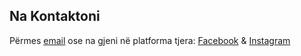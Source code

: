 ## Na Kontaktoni

Përmes  [email](mailto:nesamedia2020@gmail.com) ose na gjeni në platforma tjera: [Facebook](https://facebook.com/nesamedia) & [Instagram](https://www.instagram.com/nesamedia2020/)
